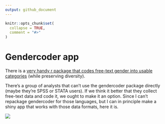 ```yaml
---
output: github_document
---
```


<!-- README.md is generated from README.Rmd. Please edit that file -->

```r
knitr::opts_chunk$set(
  collapse = TRUE,
  comment = "#>"
)
```

# Gendercoder app

<!-- badges: start -->
<!-- badges: end -->

There is a [very handy r package that codes free-text gender into usable categories](https://github.com/ropenscilabs/gendercoder) (while preserving diversity). 

There's a group of analysts that can't use the gendercoder package directly (maybe they're SPSS or STATA users). If we think it better that they collect free-text data and code it, we ought to make it an option. Since I can't repackage gendercoder for those languages, but I can in principle make a shiny app that works with those data formats, here it is. 

![](UI.png)

